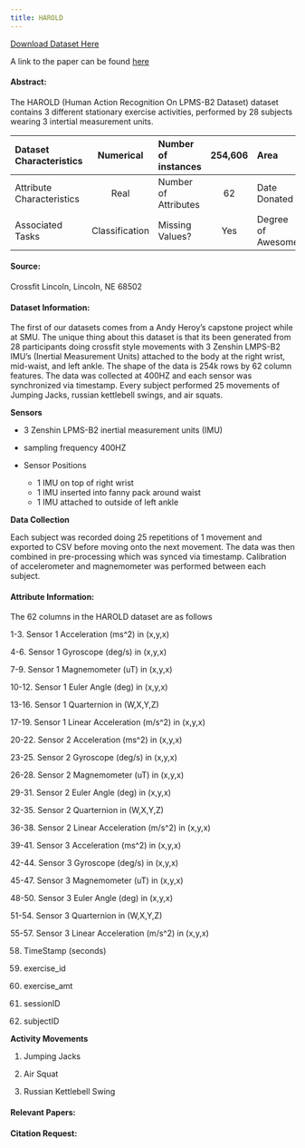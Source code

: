 ```yaml
---
title: HAROLD 
---
```


[Download Dataset Here](https://wlldatasets.s3.us-east-2.amazonaws.com/ComboPlatter.csv)

A link to the paper can be found [here](https://scholar.smu.edu/datasciencereview/vol3/iss1/1/)

#### Abstract:
The HAROLD (Human Action Recognition On LPMS-B2 Dataset) dataset contains 3 different stationary exercise activities, performed by 28 subjects wearing 3 intertial measurement units.

|  Dataset Characteristics |  Numerical |   Number of instances   |    254,606    |    Area   |  Computer    |
|:------------|:-----:|:--------------|:--------------:|:-------|:--------------------:|
|  Attribute Characteristics |  Real |   Number of Attributes   |    62    |    Date Donated   |  5/14/2020    |
|  Associated Tasks |  Classification |   Missing Values?   |    Yes    |    Degree of Awesome   |  infinite    |


#### Source:

Crossfit Lincoln, Lincoln, NE 68502

#### Dataset Information:

The first of our datasets comes from a Andy Heroy's capstone project while at SMU.  The unique thing about this dataset is that its been generated from 28 participants doing crossfit style movements with 3 Zenshin LMPS-B2 IMU's (Inertial Measurement Units) attached to the body at the right wrist, mid-waist, and left ankle.  The shape of the data is 254k rows by 62 column features.  The data was collected at 400HZ and each sensor was synchronized via timestamp.  Every subject performed 25 movements of Jumping Jacks, russian kettlebell swings, and air squats. 

**Sensors**


- 3 Zenshin LPMS-B2 inertial measurement units (IMU)

- sampling frequency 400HZ

- Sensor Positions
    - 1 IMU on top of right wrist
    - 1 IMU inserted into fanny pack around waist
    - 1 IMU attached to outside of left ankle

**Data Collection**


Each subject was recorded doing 25 repetitions of 1 movement and exported to CSV before moving onto the next movement.  The data was then combined in pre-processing which was synced via timestamp.  Calibration of accelerometer and magnemometer was performed between each subject.  

#### Attribute Information:

The 62 columns in the HAROLD dataset are as follows

1-3.    Sensor 1 Acceleration (ms^2) in (x,y,x) 

4-6.    Sensor 1 Gyroscope (deg/s) in (x,y,x) 

7-9.    Sensor 1 Magnemometer (uT) in (x,y,x)

10-12.  Sensor 1 Euler Angle (deg) in (x,y,x)

13-16.  Sensor 1 Quarternion in (W,X,Y,Z) 

17-19.  Sensor 1 Linear Acceleration (m/s^2) in (x,y,x)

20-22.  Sensor 2 Acceleration (ms^2) in (x,y,x) 

23-25.  Sensor 2 Gyroscope (deg/s) in (x,y,x) 

26-28.  Sensor 2 Magnemometer (uT) in (x,y,x) 

29-31.  Sensor 2 Euler Angle (deg) in (x,y,x)

32-35.  Sensor 2 Quarternion in (W,X,Y,Z) 

36-38.  Sensor 2 Linear Acceleration (m/s^2) in (x,y,x)

39-41.  Sensor 3 Acceleration (ms^2) in (x,y,x) 

42-44.  Sensor 3 Gyroscope (deg/s) in (x,y,x) 

45-47.  Sensor 3 Magnemometer (uT) in (x,y,x) 

48-50.  Sensor 3 Euler Angle (deg) in (x,y,x)

51-54.  Sensor 3 Quarternion in (W,X,Y,Z) 

55-57.  Sensor 3 Linear Acceleration (m/s^2) in (x,y,x)

58. TimeStamp (seconds)

59. exercise_id

60. exercise_amt

61. sessionID

62. subjectID


**Activity Movements**


1.  Jumping Jacks

2.  Air Squat

3.  Russian Kettlebell Swing


#### Relevant Papers:

#### Citation Request:
